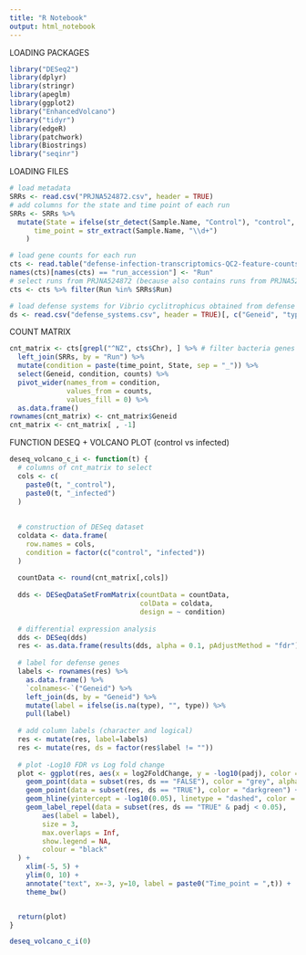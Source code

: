 ```yaml
---
title: "R Notebook"
output: html_notebook
---
```


LOADING PACKAGES

```r
library("DESeq2")
library(dplyr)
library(stringr)
library(apeglm)
library(ggplot2)
library("EnhancedVolcano")
library("tidyr")
library(edgeR)
library(patchwork)
library(Biostrings)
library("seqinr")
```

LOADING FILES

```r
# load metadata
SRRs <- read.csv("PRJNA524872.csv", header = TRUE)
# add columns for the state and time point of each run
SRRs <- SRRs %>%
  mutate(State = ifelse(str_detect(Sample.Name, "Control"), "control", "infected"),
      time_point = str_extract(Sample.Name, "\\d+")
    )

# load gene counts for each run
cts <- read.table("defense-infection-transcriptomics-QC2-feature-counts-summary.tsv", header = TRUE)
names(cts)[names(cts) == "run_accession"] <- "Run"
# select runs from PRJNA524872 (because also contains runs from PRJNA524877)
cts <- cts %>% filter(Run %in% SRRs$Run)

# load defense systems for Vibrio cyclitrophicus obtained from defense finder
ds <- read.csv("defense_systems.csv", header = TRUE)[, c("Geneid", "type")]
```

COUNT MATRIX

```r
cnt_matrix <- cts[grepl("^NZ", cts$Chr), ] %>% # filter bacteria genes
  left_join(SRRs, by = "Run") %>%
  mutate(condition = paste(time_point, State, sep = "_")) %>%
  select(Geneid, condition, counts) %>%
  pivot_wider(names_from = condition,
              values_from = counts,
              values_fill = 0) %>%
  as.data.frame()
rownames(cnt_matrix) <- cnt_matrix$Geneid
cnt_matrix <- cnt_matrix[ , -1]
```

FUNCTION DESEQ + VOLCANO PLOT (control vs infected)

```r
deseq_volcano_c_i <- function(t) {
  # columns of cnt_matrix to select
  cols <- c(
    paste0(t, "_control"),
    paste0(t, "_infected")
  )
  
  
  # construction of DESeq dataset
  coldata <- data.frame(
    row.names = cols,
    condition = factor(c("control", "infected"))
  )
  
  countData <- round(cnt_matrix[,cols])
  
  dds <- DESeqDataSetFromMatrix(countData = countData,
                                colData = coldata,
                                design = ~ condition)
  
  # differential expression analysis
  dds <- DESeq(dds)
  res <- as.data.frame(results(dds, alpha = 0.1, pAdjustMethod = "fdr"))
  
  # label for defense genes 
  labels <- rownames(res) %>%
    as.data.frame() %>%
    `colnames<-`("Geneid") %>%
    left_join(ds, by = "Geneid") %>%
    mutate(label = ifelse(is.na(type), "", type)) %>%
    pull(label)
  
  # add column labels (character and logical)
  res <- mutate(res, label=labels)
  res <- mutate(res, ds = factor(res$label != ""))
  
  # plot -Log10 FDR vs Log fold change
  plot <- ggplot(res, aes(x = log2FoldChange, y = -log10(padj), color = ds)) +
    geom_point(data = subset(res, ds == "FALSE"), color = "grey", alpha = 0.3) +
    geom_point(data = subset(res, ds == "TRUE"), color = "darkgreen") +
    geom_hline(yintercept = -log10(0.05), linetype = "dashed", color = "black") +
    geom_label_repel(data = subset(res, ds == "TRUE" & padj < 0.05),
        aes(label = label), 
        size = 3, 
        max.overlaps = Inf, 
        show.legend = NA,
        colour = "black"
  ) +
    xlim(-5, 5) +
    ylim(0, 10) +
    annotate("text", x=-3, y=10, label = paste0("Time_point = ",t)) +
    theme_bw()


  return(plot)
}
```

```r
deseq_volcano_c_i(0)
```
